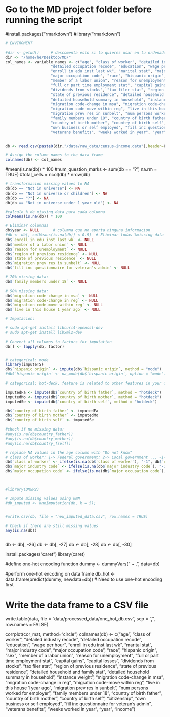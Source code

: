 # Go to the MD project folder before running the script
#install.packages("rmarkdown")
#library("rmarkdown")


```r
# ENVIROMENT 

#dir <- getwd()     # descomenta esto si lo quieres usar en tu ordenador
dir <- "/home/he/Desktop/MD/" 
col_names <- variable_names <- c("age", "class of worker", "detailed industry recode", 
                    "detailed occupation recode", "education", "wage per hour", 
                    "enroll in edu inst last wk", "marital stat", "major industry code", 
                    "major occupation code", "race", "hispanic origin", "sex", 
                    "member of a labor union", "reason for unemployment", 
                    "full or part time employment stat", "capital gains", "capital losses", 
                    "dividends from stocks", "tax filer stat", "region of previous residence", 
                    "state of previous residence", "detailed household and family stat", 
                    "detailed household summary in household", "instance weight", 
                    "migration code-change in msa", "migration code-change in reg", 
                    "migration code-move within reg", "live in this house 1 year ago", 
                    "migration prev res in sunbelt", "num persons worked for employer", 
                    "family members under 18", "country of birth father", 
                    "country of birth mother", "country of birth self", "citizenship", 
                    "own business or self employed", "fill inc questionnaire for veteran's admin", 
                    "veterans benefits", "weeks worked in year", "year")


db <- read.csv(paste0(dir,"/data/raw_data/census-income.data"),header=F, sep=",", strip.white = TRUE) # take out trailing whitespaces

# Assign the column names to the data frame
colnames(db) <- col_names

```
#mean(is.na(db)) * 100
#num_question_marks <- sum(db == "?", na.rm = TRUE)
#total_cells = ncol(db) * nrow(db)


```r

# transformacion missing values to NA
db[db == "Not in universe"] <- NA
db[db == "Not in universe or children"] <- NA
db[db == "?"] <- NA
db[db == "Not in universe under 1 year old"] <- NA

```


```r
#calculo % de missing data para cada columna
colMeans(is.na(db)) * 100

# Eliminar columnas 
db$year <- NULL      # columna que no aporta ninguna informacion
#db <- db[, colMeans(is.na(db)) < 0.9]  # Eliminar todas %missing data > 90%
db$`enroll in edu inst last wk` <- NULL
db$`member of a labor union` <- NULL
db$`reason for unemployment` <- NULL
db$`region of previous residence` <- NULL
db$`state of previous residence` <- NULL
db$`migration prev res in sunbelt` <- NULL
db$`fill inc questionnaire for veteran's admin` <- NULL

# 70% missing data:
db$`family members under 18` <- NULL

# 50% missing data:
db$`migration code-change in msa` <- NULL
db$`migration code-change in reg` <- NULL
db$`migration code-move within reg` <- NULL
db$`live in this house 1 year ago` <- NULL

```

```r
# Imputacion: 

# sudo apt-get install libcurl4-openssl-dev
# sudo apt-get install libxml2-dev

# Convert all columns to factors for imputation
db[] <- lapply(db, factor)


# categorical: mode
library(imputeTS)
db$`hispanic origin` <- impute(db$`hispanic origin`, method = "mode")
#db$`hispanic origin` <- na_mode(db$`hispanic origin`, option = "mode")

# categorical: hot-deck, feature is related to other features in your dataset

imputedFa <- impute(db$`country of birth father`, method = "hotdeck")
imputedMo <- impute(db$`country of birth mother`, method = "hotdeck")
imputedSe <- impute(db$`country of birth self`, method = "hotdeck")

db$`country of birth father` <- imputedFa
db$`country of birth mother` <- imputedMo
db$`country of birth self` <- imputedSe

#check if no missing data:
#any(is.na(db$country_father))
#any(is.na(db$country_mother))
#any(is.na(db$country_fself))

# replace NA values in the age column with "Do not know"
# class of worker: 1-> Federal government; 2-> Local government ... -1-> Do not Know
db$`class of worker` <- ifelse(is.na(db$`class of worker`), "-1", db$`class of worker`)
db$`major industry code` <- ifelse(is.na(db$`major industry code`), "-1", db$`major industry code`)
db$`major occupation code` <- ifelse(is.na(db$`major occupation code`), "-1", db$`major occupation code`)



#library(DMwR2)

# Impute missing values using kNN
#db_imputed <- knnImputation(db, k = 5);


#write.csv(db, file = "new_imputed_data.csv", row.names = TRUE)

# Check if there are still missing values
any(is.na(db))

```


```r





```

db <- db[, -26]
db <- db[, -27]
db <- db[, -28]
db <- db[, -30]

install.packages("caret")
library(caret)

#define one-hot encoding function
dummy <- dummyVars(" ~ .", data=db)

#perform one-hot encoding on data frame
db_hot <- data.frame(predict(dummy, newdata=db))
# Need to use one-hot encoding first

# Write the data frame to a CSV file
write.table(data, file = "data/processed_data/one_hot_db.csv", sep = ",", row.names = FALSE)

corrplot(cor_mat, method="circle")
colnames(db) <- c("age", "class of worker", "detailed industry recode", "detailed occupation recode", "education", "wage per hour", "enroll in edu inst last wk", "marital stat", "major industry code", "major occupation code", "race", "hispanic origin", "sex", "member of a labor union", "reason for unemployment", "full or part time employment stat", "capital gains", "capital losses", "dividends from stocks", "tax filer stat", "region of previous residence", "state of previous residence", "detailed household and family stat", "detailed household summary in household", "instance weight", "migration code-change in msa", "migration code-change in reg", "migration code-move within reg", "live in this house 1 year ago", "migration prev res in sunbelt", "num persons worked for employer", "family members under 18", "country of birth father", "country of birth mother", "country of birth self", "citizenship", "own business or self employed", "fill inc questionnaire for veteran's admin", "veterans benefits", "weeks worked in year", "year", "income")
